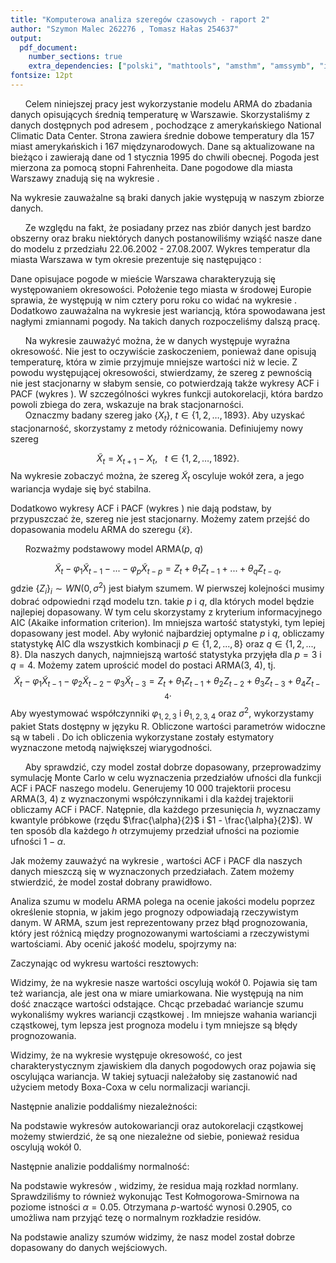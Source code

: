 ```yaml
---
title: "Komputerowa analiza szeregów czasowych - raport 2"
author: "Szymon Malec 262276 , Tomasz Hałas 254637"
output:
  pdf_document: 
    number_sections: true
    extra_dependencies: ["polski", "mathtools", "amsthm", "amssymb", "icomma", "upgreek", "xfrac", "scrextend", "float", "tabularx", "hyperref", "caption", "enumitem", "titlesec"]
fontsize: 12pt
---
```


\renewcommand{\figurename}{Wykres}
\renewcommand{\tablename}{Tablica}
\raggedbottom
\titlelabel{ \thetitle.\quad}







\section{Wstęp}

|       Celem niniejszej pracy jest wykorzystanie modelu ARMA do zbadania danych opisujących średnią temperaturę w Warszawie. Skorzystaliśmy z danych dostępnych pod adresem \footnote{https://academic.udayton.edu/kissock/http/Weather/default.htm}, pochodzące z amerykańskiego National Climatic Data Center. Strona zawiera średnie dobowe temperatury dla 157 miast amerykańskich i 167 międzynarodowych. Dane są aktualizowane na bieżąco i zawierają dane od 1 stycznia 1995 do chwili obecnej. Pogoda jest mierzona za pomocą stopni Fahrenheita. Dane pogodowe dla miasta Warszawy znadują się na wykresie \ref{fig:danePogodowe}.

\begin{figure}[H]
  \includegraphics{images/raw_data.pdf}
    \caption{Wykresy temperatury dla miasta Warszawa}
  \centering
  \label{fig:danePogodowe}
\end{figure}

Na wykresie \ref{fig:danePogodowe} zauważalne są braki danych jakie występują w naszym zbiorze danych.

\section{Opis danych}

|       Ze względu na fakt, że posiadany przez nas zbiór danych jest bardzo obszerny oraz braku niektórych danych postanowiliśmy wziąść nasze dane do modelu z przedziału 22.06.2002 - 27.08.2007.  Wykres temperatur dla miasta Warszawa w tym okresie prezentuje się następująco \ref{fig:daneZakres}:


\begin{figure}[H]

  \includegraphics{images/range_data.pdf}
  \caption{Wykresy temperatury dla miasta Warszawa w latach 2002-2007.}
  \centering
  \label{fig:daneZakres}
\end{figure}

Dane opisujace pogode w mieście Warszawa charakteryzują się występowaniem okresowości. Położenie tego miasta w środowej Europie sprawia, że występują w nim cztery poru roku co widać na wykresie \ref{fig:daneZakres}. Dodatkowo zauważalna na wykresie jest wariancją, która spowodawana jest nagłymi zmiannami pogody. Na takich danych rozpoczeliśmy dalszą pracę.






\section{Przygotowanie danych}

|       Na wykresie \ref{fig:daneZakres} zauważyć można, że w danych występuje wyraźna okresowość. Nie jest to oczywiście zaskoczeniem, ponieważ dane opisują temperaturę, która w zimie przyjmuje mniejsze wartości niż w lecie. Z powodu występującej okresowości, stwierdzamy, że szereg z pewnością nie jest stacjonarny w słabym sensie, co potwierdzają także wykresy ACF i PACF (wykres \ref{raw_acf}). W szczególności wykres funkcji autokorelacji, która bardzo powoli zbiega do zera, wskazuje na brak stacjonarności.

\begin{figure}[H]
		\centering
		\includegraphics[width=\columnwidth]{images/raw_acf.pdf}
		\caption{Wykresy funkcji autokorelacji (ACF) i autokorelacji cząstkowej (PACF) dla surowych danych w zależności od przesunięcia $h$.}
    \label{raw_acf}
\end{figure}

|       Oznaczmy badany szereg jako $\{X_t\}, \ t \in \{1, 2, \dots, 1893\}$. Aby uzyskać stacjonarność, skorzystamy z metody różnicowania. Definiujemy nowy szereg
$$
  \tilde{X}_t = X_{t+1} - X_t, \ \ \ t \in \{1, 2, \dots, 1892\}.
$$
Na wykresie \ref{diff_temp} zobaczyć można, że szereg $\tilde{X}_t$ oscyluje wokół zera, a jego wariancja wydaje się być stabilna.

\begin{figure}[H]
		\centering
		\includegraphics[width=350pt]{images/diff_temp.pdf}
		\caption{Dane po zastosowaniu metody różnicowania.}
    \label{diff_temp}
\end{figure}

Dodatkowo wykresy ACF i PACF (wykres \ref{diff_acf}) nie dają podstaw, by przypuszczać że, szereg nie jest stacjonarny. Możemy zatem przejść do dopasowania modelu ARMA do szeregu $\{\tilde{x}\}$.

\begin{figure}[H]
		\centering
		\includegraphics[width=\columnwidth]{images/diff_acf.pdf}
		\caption{Wykresy funkcji autokorelacji (ACF) i autokorelacji cząstkowej (PACF) dla danych po zastosowaniu metody różnicowania w zależności od przesunięcia $h$.}
    \label{diff_acf}
\end{figure}






\section{Dopasowanie modelu ARMA}

|       Rozważmy podstawowy model ARMA($p$, $q$)
$$
  \tilde{X}_t - \varphi_1 \tilde{X}_{t-1} - ... - \varphi_p \tilde{X}_{t-p} = Z_t + \theta_1 Z_{t-1} + ... + \theta_q Z_{t-q},
$$
gdzie $\{Z_i\}_i \sim WN(0, \sigma^2)$ jest białym szumem. W pierwszej kolejności musimy dobrać odpowiedni rząd modelu tzn. takie $p$ i $q$, dla których model będzie najlepiej dopasowany. W tym celu skorzystamy z kryterium informacyjnego AIC (Akaike information criterion). Im mniejsza wartość statystyki, tym lepiej dopasowany jest model. Aby wyłonić najbardziej optymalne $p$ i $q$, obliczamy statystykę AIC dla wszystkich kombinacji $p \in \{1, 2, ..., 8\}$ oraz $q \in \{1, 2, ..., 8\}$. Dla naszych danych, najmniejszą wartość statystyka przyjęła dla $p = 3$ i $q = 4$. Możemy zatem uprościć model do postaci ARMA(3, 4), tj.
$$
  \tilde{X}_t - \varphi_1 \tilde{X}_{t-1} - \varphi_2 \tilde{X}_{t-2} - \varphi_3 \tilde{X}_{t-3} = Z_t + \theta_1 Z_{t-1} + \theta_2 Z_{t-2} + \theta_3 Z_{t-3} + \theta_4 Z_{t-4}.
$$
Aby wyestymować współczynniki $\varphi_{1, 2, 3}$ i $\theta_{1, 2, 3, 4}$ oraz $\sigma^2$, wykorzystamy pakiet Stats dostępny w języku R. Obliczone wartości parametrów widoczne są w tabeli \ref{tab:coefs}. Do ich obliczenia wykorzystane zostały estymatory wyznaczone metodą największej wiarygodności.

\begin{table}[H]
		\centering
		\begin{tabular}{ |c|c| } 
			\hline
			Współczynnik & Wartość \\\hline
			$\hat{\varphi}_1$ & 0.1037 \\\hline
			$\hat{\varphi}_2$ & 0.0498 \\\hline
			$\hat{\varphi}_3$ & 0.1979 \\\hline
			$\hat{\theta}_1$ \vphantom{$1^{1^{1^1}}$} & -0.0583 \\\hline
			$\hat{\theta}_2$ \vphantom{$1^{1^{1^1}}$} & -0.2693 \\\hline
			$\hat{\theta}_3$ \vphantom{$1^{1^{1^1}}$} & -0.3274 \\\hline
			$\hat{\theta}_4$ \vphantom{$1^{1^{1^1}}$} & -0.0691 \\\hline
			$\hat{\sigma}^2$ \vphantom{$1^{1^{1^1}}$} & 16.5 \\\hline
		\end{tabular}
		\caption{Wartości współczynników badanego modelu ARMA(3, 4) wyznaczone za pomocą estymatorów największej wiarygodności.}
    \label{tab:coefs}
\end{table}

|       Aby sprawdzić, czy model został dobrze dopasowany, przeprowadzimy symulację Monte Carlo w celu wyznaczenia przedziałów ufności dla funkcji ACF i PACF naszego modelu. Generujemy 10 000 trajektorii procesu ARMA(3, 4) z wyznaczonymi współczynnikami i dla każdej trajektorii obliczamy ACF i PACF. Natępnie, dla każdego przesunięcia $h$, wyznaczamy kwantyle próbkowe (rzędu $\frac{\alpha}{2}$ i $1 - \frac{\alpha}{2}$). W ten sposób dla każdego $h$ otrzymujemy przedział ufności na poziomie ufności $1 - \alpha$.

\begin{figure}[H]
		\centering
		\includegraphics[width=\columnwidth]{images/conf_intervals.pdf}
		\caption{Wykresy ACF i PACF dla szeregu $\tilde{X}_t$ wraz z przedziałami ufności na poziomie ufności $1 - \alpha = 0.95$.}
    \label{fig:conf_intervals}
\end{figure}

Jak możemy zauważyć na wykresie \ref{fig:conf_intervals}, wartości ACF i PACF dla naszych danych mieszczą się w wyznaczonych przedziałach. Zatem możemy stwierdzić, że model został dobrany prawidłowo.






\section{Analiza szumu}

Analiza szumu w modelu ARMA polega na ocenie jakości modelu poprzez określenie stopnia, w jakim jego prognozy odpowiadają rzeczywistym danym. W ARMA, szum jest reprezentowany przez błąd prognozowania, który jest różnicą między prognozowanymi wartościami a rzeczywistymi wartościami. Aby ocenić jakość modelu, spojrzymy na:

\begin{itemize}
  \item założenie dot. średniej (wykres wartości resztowych)
  \item założenie dot. wariancji (wykres wartości resztowych)
  \item założenie dot. niezależności (wykres ACF/PACF dla wartości resztowych)
  \item założenie dot. normalności rozkładu (dystrybuanta / gęstość / test KS).
\end{itemize}

Zaczynając od wykresu wartości resztowych:
\begin{figure}[H]
		\centering
		\includegraphics[width=\columnwidth]{images/res_data.pdf}
		\caption{Wykres wartości resztowych}
    \label{rest_data}
\end{figure}

Widzimy, że na wykresie \ref{rest_data} nasze wartości oscylują wokół 0. Pojawia się tam też wariancja, ale jest ona w miare umiarkowana. Nie występują na nim dość znaczące wartości odstające. Chcąc przebadać wariancje szumu wykonaliśmy wykres wariancji cząstkowej \ref{var_rest_data}. Im mniejsze wahania wariancji cząstkowej, tym lepsza jest prognoza modelu i tym mniejsze są błędy prognozowania.

\begin{figure}[H]
		\centering
		\includegraphics[width=\columnwidth]{images/var_res_data.pdf}
		\caption{Wykres wariancji cząstkowej dla $k=200$}
    \label{var_rest_data}
\end{figure}

Widzimy, że na wykresie \ref{var_rest_data} występuje okresowość, co jest charakterystycznym zjawiskiem dla danych pogodowych oraz pojawia się oscylująca wariancja. W takiej sytuacji należałoby się zastanowić nad użyciem metody Boxa-Coxa w celu normalizacji wariancji.

Następnie analizie poddaliśmy niezależności:

\begin{figure}[H]
		\centering
		\includegraphics[width=\columnwidth]{images/acf_res.pdf}
		\caption{Wykresy ACF i PACF dla wartości resztowych}
    \label{acf_rest_data}
\end{figure}

Na podstawie wykresów \ref{acf_rest_data} autokowariancji oraz autokorelacji cząstkowej możemy stwierdzić, że są one niezależne od siebie, ponieważ residua oscylują wokół 0. 


Następnie analizie poddaliśmy normalność:


\begin{figure}[H]
		\centering
		\includegraphics[width=\columnwidth]{images/des_res.pdf}
		\caption{Wykres gęstości residów}
    \label{den_data}
\end{figure}

\begin{figure}[H]
		\centering
		\includegraphics[width=\columnwidth]{images/dys_res.pdf}
		\caption{Wykres dystybuanty empirycznej i teoretycznej}
    \label{dys_data}
\end{figure}

Na podstawie wykresów \ref{den_data}, \ref{dys_data} widzimy, że residua mają rozkład normlany. Sprawdziliśmy to również wykonując Test Kołmogorowa-Smirnowa na poziome istności $\alpha=0.05$. Otrzymana $p$-wartość wynosi 0.2905, co umożliwa nam przyjąć tezę o normalnym rozkładzie residów.

\section{Podsumowanie}

  Na podstawie analizy szumów widzimy, że nasz model został dobrze dopasowany do danych wejściowych. 
